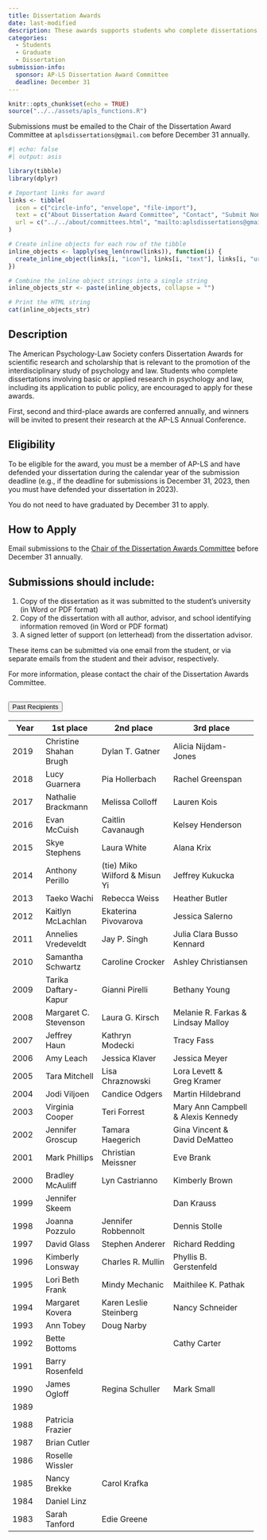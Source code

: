 ```yaml
---
title: Dissertation Awards
date: last-modified
description: These awards supports students who complete dissertations involving basic or applied research in psychology and law.
categories:
  - Students
  - Graduate
  - Dissertation
submission-info:
  sponsor: AP-LS Dissertation Award Committee
  deadline: December 31 
---
```


```r
knitr::opts_chunk$set(echo = TRUE)
source("../../assets/apls_functions.R")
```

::: vspace
:::

::: callout-note
Submissions must be emailed to the Chair of the Dissertation Award Committee at `aplsdissertations@gmail.com` before December 31 annually. 
```r
#| echo: false
#| output: asis

library(tibble)
library(dplyr)

# Important links for award
links <- tibble(
  icon = c("circle-info", "envelope", "file-import"),
  text = c("About Dissertation Award Committee", "Contact", "Submit Nomination"),
  url = c("../../about/committees.html", "mailto:aplsdissertations@gmail.com", "mailto:aplsdissertations@gmail.com")
)

# Create inline objects for each row of the tibble
inline_objects <- lapply(seq_len(nrow(links)), function(i) {
  create_inline_object(links[i, "icon"], links[i, "text"], links[i, "url"])
})

# Combine the inline object strings into a single string
inline_objects_str <- paste(inline_objects, collapse = "")

# Print the HTML string
cat(inline_objects_str)
```
:::

::: vspace
:::

::: panel-tabset
## Description

The American Psychology-Law Society confers Dissertation Awards for scientific research and scholarship that is relevant to the promotion of the interdisciplinary study of psychology and law. Students who complete dissertations involving basic or applied research in psychology and law, including its application to public policy, are encouraged to apply for these awards.

First, second and third-place awards are conferred annually, and winners will be invited to present their research at the AP-LS Annual Conference.

## Eligibility

To be eligible for the award, you must be a member of AP-LS and have defended your dissertation during the calendar year of the submission deadline (e.g., if the deadline for submissions is December 31, 2023, then you must have defended your dissertation in 2023).

You do not need to have graduated by December 31 to apply.

## How to Apply
Email submissions to the [Chair of the Dissertation Awards Committee](mailto:aplsdissertations@gmail.com) before December 31 annually.

:::{.callout-tip} 
## Submissions should include:

1.  Copy of the dissertation as it was submitted to the student's university (in Word or PDF format)
2.  Copy of the dissertation with all author, advisor, and school identifying information removed (in Word or PDF format)
3.  A signed letter of support (on letterhead) from the dissertation advisor.

These items can be submitted via one email from the student, or via separate emails from the student and their advisor, respectively.

For more information, please contact the chair of the Dissertation Awards Committee.
:::
:::

```{=html}

  <!-- Past recipients -->

<div class="accordion" id="accordionExample">
  <div class="accordion-item">
    <h2 class="accordion-header" id="headingOne">
      <button class="accordion-button" type="button" data-bs-toggle="collapse" data-bs-target="#collapseOne" aria-expanded="false" aria-controls="collapseOne">
        Past Recipients
      </button>
    </h2>
    <div id="collapseOne" class="accordion-collapse collapse collapse" aria-labelledby="headingOne" data-bs-parent="#accordionExample" style="">
      <div class="accordion-body">
```
+--------------+------------------------+-------------------------------+------------------------------------+
| Year         | 1st place              | 2nd place                     | 3rd place                          |
+==============+========================+===============================+====================================+
| 2019         | Christine Shahan Brugh | Dylan T. Gatner               | Alicia Nijdam-Jones                |
+--------------+------------------------+-------------------------------+------------------------------------+
| 2018         | Lucy Guarnera          | Pia Hollerbach                | Rachel Greenspan                   |
+--------------+------------------------+-------------------------------+------------------------------------+
| 2017         | Nathalie Brackmann     | Melissa Colloff               | Lauren Kois                        |
+--------------+------------------------+-------------------------------+------------------------------------+
| 2016         | Evan McCuish           | Caitlin Cavanaugh             | Kelsey Henderson                   |
+--------------+------------------------+-------------------------------+------------------------------------+
| 2015         | Skye Stephens          | Laura White                   | Alana Krix                         |
+--------------+------------------------+-------------------------------+------------------------------------+
| 2014         | Anthony Perillo        | (tie) Miko Wilford & Misun Yi | Jeffrey Kukucka                    |
+--------------+------------------------+-------------------------------+------------------------------------+
| 2013         | Taeko Wachi            | Rebecca Weiss                 | Heather Butler                     |
+--------------+------------------------+-------------------------------+------------------------------------+
| 2012         | Kaitlyn McLachlan      | Ekaterina Pivovarova          | Jessica Salerno                    |
+--------------+------------------------+-------------------------------+------------------------------------+
| 2011         | Annelies Vredeveldt    | Jay P. Singh                  | Julia Clara Busso Kennard          |
+--------------+------------------------+-------------------------------+------------------------------------+
| 2010         | Samantha Schwartz      | Caroline Crocker              | Ashley Christiansen                |
+--------------+------------------------+-------------------------------+------------------------------------+
| 2009         | Tarika Daftary-Kapur   | Gianni Pirelli                | Bethany Young                      |
+--------------+------------------------+-------------------------------+------------------------------------+
| 2008         | Margaret C. Stevenson  | Laura G. Kirsch               | Melanie R. Farkas & Lindsay Malloy |
+--------------+------------------------+-------------------------------+------------------------------------+
| 2007         | Jeffrey Haun           | Kathryn Modecki               | Tracy Fass                         |
+--------------+------------------------+-------------------------------+------------------------------------+
| 2006         | Amy Leach              | Jessica Klaver                | Jessica Meyer                      |
+--------------+------------------------+-------------------------------+------------------------------------+
| 2005         | Tara Mitchell          | Lisa Chraznowski              | Lora Levett &\                     |
|              |                        |                               | Greg Kramer                        |
+--------------+------------------------+-------------------------------+------------------------------------+
| 2004         | Jodi Viljoen           | Candice Odgers                | Martin Hildebrand                  |
+--------------+------------------------+-------------------------------+------------------------------------+
| 2003         | Virginia Cooper        | Teri Forrest                  | Mary Ann Campbell & Alexis Kennedy |
+--------------+------------------------+-------------------------------+------------------------------------+
| 2002         | Jennifer Groscup       | Tamara Haegerich              | Gina Vincent &\                    |
|              |                        |                               | David DeMatteo                     |
+--------------+------------------------+-------------------------------+------------------------------------+
| 2001         | Mark Phillips          | Christian Meissner            | Eve Brank                          |
+--------------+------------------------+-------------------------------+------------------------------------+
| 2000         | Bradley McAuliff       | Lyn Castrianno                | Kimberly Brown                     |
+--------------+------------------------+-------------------------------+------------------------------------+
| 1999         | Jennifer Skeem         |                               | Dan Krauss                         |
+--------------+------------------------+-------------------------------+------------------------------------+
| 1998         | Joanna Pozzulo         | Jennifer Robbennolt           | Dennis Stolle                      |
+--------------+------------------------+-------------------------------+------------------------------------+
| 1997         | David Glass            | Stephen Anderer               | Richard Redding                    |
+--------------+------------------------+-------------------------------+------------------------------------+
| 1996         | Kimberly Lonsway       | Charles R. Mullin             | Phyllis B. Gerstenfeld             |
+--------------+------------------------+-------------------------------+------------------------------------+
| 1995         | Lori Beth Frank        | Mindy Mechanic                | Maithilee K. Pathak                |
+--------------+------------------------+-------------------------------+------------------------------------+
| 1994         | Margaret Kovera        | Karen Leslie Steinberg        | Nancy Schneider                    |
+--------------+------------------------+-------------------------------+------------------------------------+
| 1993         | Ann Tobey              | Doug Narby                    |                                    |
+--------------+------------------------+-------------------------------+------------------------------------+
| 1992         | Bette Bottoms          | \                             | Cathy Carter                       |
+--------------+------------------------+-------------------------------+------------------------------------+
| 1991         | Barry Rosenfeld        |                               |                                    |
+--------------+------------------------+-------------------------------+------------------------------------+
| 1990         | James Ogloff           | Regina Schuller               | Mark Small                         |
+--------------+------------------------+-------------------------------+------------------------------------+
| 1989         |                        |                               |                                    |
+--------------+------------------------+-------------------------------+------------------------------------+
| 1988         | Patricia Frazier       |                               |                                    |
+--------------+------------------------+-------------------------------+------------------------------------+
| 1987         | Brian Cutler           |                               |                                    |
+--------------+------------------------+-------------------------------+------------------------------------+
| 1986         | Roselle Wissler        |                               |                                    |
+--------------+------------------------+-------------------------------+------------------------------------+
| 1985         | Nancy Brekke           | Carol Krafka                  |                                    |
+--------------+------------------------+-------------------------------+------------------------------------+
| 1984         | Daniel Linz            |                               |                                    |
+--------------+------------------------+-------------------------------+------------------------------------+
| 1983         | Sarah Tanford          | Edie Greene                   |                                    |
+--------------+------------------------+-------------------------------+------------------------------------+

